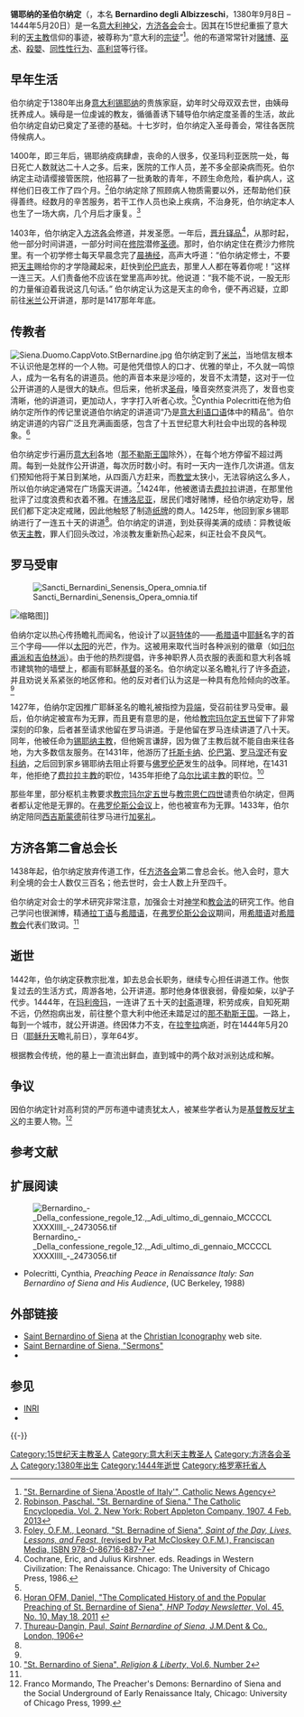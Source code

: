 {{Infobox saint
|name= 聖伯爾納定
|birth_date={{birth date|df=yes|1380|09|08}}
|death_date={{death date and age|df=yes|1444|05|20|1380|09|08}}
|feast_day= 5月20日
|venerated_in=[[罗马天主教|罗马天主教]]
|image=Unknown artist Bernardino of Siena XV c , National Museum of Serbia.jpg 
|imagesize=200px
|birth_place=[[意大利|意大利]][[马萨马里蒂马|马萨马里蒂马]]
|death_place=意大利[[拉奎拉|拉奎拉]]
|titles= [[精修圣人|精修圣人]]、[[司铎|司铎]]
|canonized_date=1450年5月24日
|canonized_place=[[教宗国|教宗国]][[罗马|罗马]]
|canonized_by=[[教宗尼各老五世|教宗尼各老五世]]
|attributes=写有{{link-en|耶稣圣名|Holy Name of Jesus}}{{link-en|Christogram|Christogram|IHS}}的石板; 他所拒绝的三顶象征主教职位的[[主教冠|主教法冠]]
|patronage= 广告商; 广告业; [[拉奎拉|拉奎拉]]; 胸部不适; 意大利; [[天主教圣贝纳迪诺教区|天主教圣贝纳迪诺教区]]; 赌徒; 公关人员; 公关工作; [[贝尔纳尔达|贝尔纳尔达]]
|major_shrine= 
|suppressed_date=
|issues= 
}}

'''锡耶纳的圣伯尔纳定'''（{{lang-it|'''San Bernardino da Siena'''}}，本名 '''Bernardino degli Albizzeschi'''，1380年9月8日 – 1444年5月20日）是一名[[意大利|意大利]][[神父|神父]]，[[方济各会|方济各会]]会士。因其在15世纪重振了意大利的[[天主教|天主教]]信仰的事迹，被尊称为“意大利的[[宗徒|宗徒]]”<ref name=cna>[http://www.catholicnewsagency.com/news/st.-bernardine-of-siena-apostle-of-italy-celebrated-may-20/ "St. Bernardine of Siena,'Apostle of Italy'", Catholic News Agency]</ref>。他的布道常常针对[[赌博|赌博]]、[[巫术|巫术]]、[[殺嬰|殺嬰]]、[[同性性行为|同性性行为]]、[[高利贷|高利贷]]等行径。

== 早年生活 ==
伯尔纳定于1380年出身[[意大利|意大利]][[锡耶纳|锡耶纳]]的贵族家庭，幼年时父母双双去世，由姨母抚养成人。姨母是一位虔诚的教友，循循善诱下辅导伯尔纳定度圣善的生活，故此伯尔纳定自幼已奠定了圣德的基础。十七岁时，伯尔纳定入圣母善会，常往各医院侍候病人。

1400年，即三年后，锡耶纳疫病肆虐，丧命的人很多，仅圣玛利亚医院一处，每日死亡人数就达二十人之多。后来，医院的工作人员，差不多全部染病而死。伯尔纳定主动请缨接管医院，他招募了一批勇敢的青年，不顾生命危险，看护病人，这样他们日夜工作了四个月。<ref name=robinson>[http://www.newadvent.org/cathen/02505b.htm Robinson, Paschal. "St. Bernardine of Siena." The Catholic Encyclopedia. Vol. 2. New York: Robert Appleton Company, 1907. 4 Feb. 2013]</ref>伯尔纳定除了照顾病人物质需要以外，还帮助他们获得善终。经数月的辛苦服务，若干工作人员也染上疾病，不治身死，伯尔纳定本人也生了一场大病，几个月后才康复。<ref name=foley>[http://www.americancatholic.org/Features/Saints/saint.aspx?id=1389 Foley, O.F.M., Leonard, "St. Bernadine of Siena", ''Saint of the Day, Lives, Lessons, and Feast'', (revised by Pat McCloskey O.F.M.), Franciscan Media, ISBN 978-0-86716-887-7]</ref>

1403年，伯尔纳定入[[方济各会|方济各会]]修道，并发圣愿。一年后，[[晋铎|晋升铎品]]<ref>Cochrane, Eric, and Julius Kirshner. eds. Readings in Western Civilization: The Renaissance. Chicago: The University of Chicago Press, 1986.</ref>，从那时起，他一部分时间讲道，一部分时间在[[修道院|修院]]潜修[[圣德|圣德]]。那时，伯尔纳定住在费沙力修院里。有一个初学修士每天早晨念完了[[晨祷经|晨祷经]]，高声大呼道：“伯尔纳定修士，不要把[[天主|天主]]赐给你的才学隐藏起来，赶快到[[伦巴底|伦巴底]]去，那里人人都在等着你呢！”这样一连三天。人们责备他不应该在堂里高声吵扰。他说道：“我不能不说，一股无形的力量催迫着我说这几句话。” 伯尔纳定认为这是天主的命令，便不再迟疑，立即前往[[米兰|米兰]]公开讲道，那时是1417那年年底。

== 传教者 ==
[[File:Siena.Duomo.CappVoto.StBernardine.jpg|thumb]]
伯尔纳定到了[[米兰|米兰]]，当地信友根本不认识他是怎样的一个人物。可是他凭借惊人的口才、优雅的举止，不久就一鸣惊人，成为一名有名的讲道员。他的声音本来是沙哑的，发音不太清楚，这对于一位公开讲道的人是很大的缺点。但后来，他祈求[[圣母|圣母]]，嗓音突然变洪亮了，发音也变清晰，他的讲道词，更加动人，字字打入听者心坎。<ref name="foley" />Cynthia Polecritti在他为伯纳尔定所作的传记里说道伯尔纳定的讲道词“乃是[[意大利语|意大利语]][[口语|口语]]体中的精品”。伯尔纳定讲道的内容广泛且充满画面感，包含了十五世纪意大利社会中出现的各种现象。<ref name=horan>[http://www.hnp.org/publications/hnp_today_view.cfm?iid=175&aid=3665 Horan OFM, Daniel, "The Complicated History of and the Popular Preaching of St. Bernardine of Siena", ''HNP Today Newsletter'', Vol. 45, No. 10, May 18, 2011] {{webarchive|url=https://web.archive.org/web/20140407083801/http://www.hnp.org/publications/hnp_today_view.cfm?iid=175&aid=3665 |date=2014年4月7日 }}</ref>

伯尔纳定步行遍历[[意大利|意大利]]各地（[[那不勒斯王国|那不勒斯王国]]除外），在每个地方停留不超过两周。每到一处就作公开讲道，每次历时数小时。有时一天内一连作几次讲道。信友们预知他将于某日到某地，从四面八方赶来，而[[教堂|教堂]]太狭小，无法容纳这么多人，所以伯尔纳定通常在广场露天讲道。<ref name=thureau>[http://archive.org/stream/saintbernadineof00thuriala#page/n9/mode/2up Thureau-Dangin, Paul, ''Saint Bernardine of Siena'', J.M.Dent & Co., London, 1906]</ref>1424年，他被邀请去[[费拉拉|费拉拉]]讲道，在那里他批评了过度浪费和衣着不雅。在[[博洛尼亚|博洛尼亚]]，居民们嗜好赌博，经伯尔纳定劝导，居民们都下定决定戒赌，因此他触怒了制造[[纸牌|纸牌]]的商人。1425年，他回到家乡锡耶纳进行了一连五十天的讲道<ref name="thureau" />。伯尔纳定的讲道，到处获得美满的成绩：异教徒皈依[[天主教|天主教]]，罪人们回头改过，冷淡教友重新热心起来，纠正社会不良风气。

== 罗马受审 ==
[[File:Sancti_Bernardini_Senensis_Opera_omnia.tif|thumb]]

[[File:OFM_Holy_Name_Province_-_San_Damiano_Hall_Provincial_Offices_IHS.jpg|缩略图]]]]

伯纳尔定以热心传扬{{link-en|耶稣圣名|Holy Name of Jesus}}瞻礼而闻名，他设计了以[[哥特体|哥特体]]的{{link-en|IHS|Christogram#IHS}}——[[希腊语|希腊语]]中[[耶稣|耶稣]]名字的首三个字母——伴以[[太阳|太阳]]的光芒，作为{{link-en|圣人符号学|Saint symbolism|符号}}。这被用来取代当时各种派别的徽章（如[[归尔甫派和吉伯林派|归尔甫派和吉伯林派]]）。由于他的热烈提倡，许多神职界人员衣服的表面和意大利各城市建筑物的墙壁上，都画有耶稣[[基督|基督]]的圣名。伯尔纳定以圣名瞻礼行了许多[[奇迹|奇迹]]，并且劝说关系紧张的地区修和。他的反对者们认为这是一种具有危险倾向的改革。<ref name=foley/>

1427年，伯纳尔定因推广耶稣圣名的瞻礼被指控为[[异端|异端]]，受召前往罗马受审。最后，伯尔纳定被宣布为无罪，而且更有意思的是，他给[[教宗玛尔定五世|教宗玛尔定五世]]留下了非常深刻的印象，后者甚至请求他留在罗马讲道。于是他留在罗马连续讲道了八十天。同年，他被任命为[[天主教锡耶纳-埃尔萨谷口村-蒙塔尔奇诺总教区|锡耶纳主教]]，但他婉言谦辞，因为做了主教后就不能自由来往各地，为大多数信友服务。在1431年，他游历了[[托斯卡纳|托斯卡纳]]、[[伦巴第|伦巴第]]、[[艾米利亚-罗马涅大区|罗马涅]]还有[[安科纳|安科纳]]，之后回到家乡锡耶纳去阻止将要与[[佛罗伦萨|佛罗伦萨]]发生的战争。同样地，在1431年，他拒绝了[[天主教费拉拉-科马基奥总教区|费拉拉主教]]的职位，1435年拒绝了[[天主教乌尔比诺-乌尔班尼亚-圣安吉洛瓦多总教区|乌尔比诺主教]]的职位。<ref name=acton>[http://www.acton.org/pub/religion-liberty/volume-6-number-2/st-bernardino-siena "St. Bernardino of Siena", ''Religion & Liberty'', Vol.6, Number 2]</ref>

那些年里，部分枢机主教要求[[教宗玛尔定五世|教宗玛尔定五世]]与[[犹金四世|教宗恩仁四世]]谴责伯尔纳定，但两者都认定他是无罪的。在[[佛羅倫斯大公會議|弗罗伦斯公会议]]上，他也被宣布为无罪。1433年，伯尔纳定陪同[[西吉斯蒙德_(神圣罗马帝国)|西吉斯蒙德]]前往罗马进行[[加冕礼|加冕礼]]。

== 方济各第二會总会长 ==
1438年起，伯尔纳定放弃传道工作，任[[方济各会|方济各会]]第二會总会长。他入会时，意大利全境的会士人数仅三百名；他去世时，会士人数上升至四千。

伯尔纳定对会士的学术研究非常注意，加强会士对[[神学|神学]]和[[教会法|教会法]]的研究工作。他自己学问也很渊博，精通[[拉丁语|拉丁语]]与[[希腊语|希腊语]]，在[[佛羅倫斯大公會議|弗罗伦斯公会议]]期间，用[[希腊语|希腊语]]对[[希腊教会|希腊教会]]代表们致词。<ref name=robinson/>

== 逝世 ==
1442年，伯尔纳定获教宗批准，卸去总会长职务，继续专心担任讲道工作。他恢复过去的生活方式，周游各地，公开讲道。那时他身体很衰弱，骨瘦如柴，以驴子代步。1444年，在[[马萨马里蒂马|玛利帝玛]]，一连讲了五十天的[[四旬期|封斋]]道理，积劳成疾，自知死期不远，仍然抱病出发，前往整个意大利中他还未踏足过的[[那不勒斯王国|那不勒斯王国]]。一路上，每到一个城市，就公开讲道。终因体力不支，在[[拉奎拉|拉奎拉]]病逝，时在1444年5月20日（[[耶稣升天|耶稣升天]]瞻礼前日），享年64岁。

根据教会传统，他的墓上一直流出鲜血，直到城中的两个敌对派别达成和解。

== 争议 ==
因伯尔纳定针对高利贷的严厉布道中谴责犹太人，被某些学者认为是[[基督教|基督教]][[反犹主义|反犹主义]]的主要人物。<ref>Franco Mormando, The Preacher's Demons: Bernardino of Siena and the Social Underground of Early Renaissance Italy, Chicago: University of Chicago Press, 1999.</ref>

== 参考文献 ==
{{Reflist|2}}

== 扩展阅读 ==
[[Image:Bernardino_-_Della_confessione_regole_12.,_Adi_ultimo_di_gennaio_MCCCCLXXXXIIII_-_2473056.tif|thumb]]
* Polecritti, Cynthia, ''Preaching Peace in Renaissance Italy: San Bernardino of Siena and His Audience'', (UC Berkeley, 1988)

== 外部链接 ==
* [http://www.christianiconography.info/bernardino.html Saint Bernardino of Siena] at the [http://www.christianiconography.info/index.html Christian Iconography] web site.
* [http://archive.org/stream/MN5033ucmf_1#page/n1/mode/2up Saint Bernardine of Siena, "Sermons"]
* {{Cite EB1911 |title = Bernardin of Siena, St |volume=3 |page=799 |url = https://archive.org/stream/encyclopaediabrit03chisrich#page/799/mode/1up}}
<!-- When it goes into Wikisource, replace the above with an {{EB1911 poster|}} entry. -->

== 参见 ==
{{Portal box|基督教|天主教|意大利|人物}}
* [[INRI|INRI]]
* {{link-en|耶稣圣名|Holy Name of Jesus}}

{{-}}
{{天主教}}
{{天主教会史}}

{{Authority control}}
[[Category:15世纪天主教圣人|Category:15世纪天主教圣人]]
[[Category:意大利天主教圣人|Category:意大利天主教圣人]]
[[Category:方济各会圣人|Category:方济各会圣人]]
[[Category:1380年出生|Category:1380年出生]]
[[Category:1444年逝世|Category:1444年逝世]]
[[Category:格罗塞托省人|Category:格罗塞托省人]]